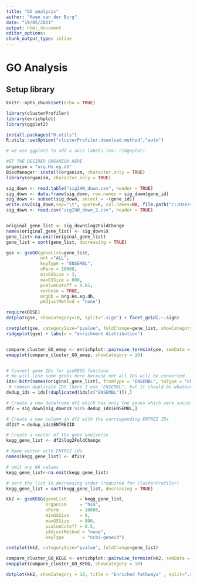 ```yaml
---
title: "GO analysis"
author: "Koen van der Burg"
date: "19/05/2021"
output: html_document
editor_options: 
chunk_output_type: inline
---
```

  
# GO Analysis
  
## Setup library

```r
knitr::opts_chunk$set(echo = TRUE)
```


```r

library(clusterProfiler)
library(enrichplot)
library(ggplot2)

install.packages("R.utils")
R.utils::setOption("clusterProfiler.download.method","auto")

# we use ggplot2 to add x axis labels (ex: ridgeplot)

#ET THE DESIRED ORGANISM HERE
organism = "org.Hs.eg.db"
BiocManager::install(organism, character.only = TRUE)
library(organism, character.only = TRUE)

```

```r
sig_down <- read.table("sigIHW_down.csv", header = TRUE)
sig_down <- data.frame(sig_down, row.names = sig_down$gene_id)                  #Set row_names -> sample names
sig_down <- subset(sig_down, select = -(gene_id))                               #Removal total column
write.csv(sig_down,sep="\t", quote=F, col.names=NA, file.path("C:/Users/koenv/OneDrive/Documenten/Universiteit/Bio-informatica Jaar 3/Thesis/Innsbruck_project/Analysis", "sigIHW_down_2.csv"))
sig_down <- read.csv("sigIHW_down_2.csv", header = TRUE)


original_gene_list <- sig_down$log2FoldChange                                          
names(original_gene_list) <- sig_down$X                                 # name the vector
gene_list<-na.omit(original_gene_list)                                          # omit any NA values 
gene_list = sort(gene_list, decreasing = TRUE)                                  # sort the list in decreasing order (required for clusterProfiler)

```

```r

gse <- gseGO(geneList=gene_list, 
             ont ="ALL", 
             keyType = "ENSEMBL", 
             nPerm = 10000, 
             minGSSize = 3, 
             maxGSSize = 800, 
             pvalueCutoff = 0.05, 
             verbose = TRUE, 
             OrgDb = org.Hs.eg.db, 
             pAdjustMethod = "none")

```

```r


require(DOSE)
dotplot(gse, showCategory=10, split=".sign") + facet_grid(.~.sign)
``` 

```r
cnetplot(gse, categorySize="pvalue", foldChange=gene_list, showCategory = 3)
ridgeplot(gse) + labs(x = "enrichment distribution")


compare_cluster_GO_emap <- enrichplot::pairwise_termsim(gse, semData = gse)
emapplot(compare_cluster_GO_emap, showCategory = 10)



```





```r
# Convert gene IDs for gseKEGG function
# We will lose some genes here because not all IDs will be converted
ids<-bitr(names(original_gene_list), fromType = "ENSEMBL", toType = "ENTREZID", OrgDb= "org.Hs.eg.db")
 # remove duplicate IDS (here I use "ENSEMBL", but it should be whatever was selected as keyType)
dedup_ids = ids[!duplicated(ids[c("ENSEMBL")]),]

# Create a new dataframe df2 which has only the genes which were successfully mapped using the bitr function above
df2 = sig_down[sig_down$X %in% dedup_ids$ENSEMBL,]

# Create a new column in df2 with the corresponding ENTREZ IDs
df2$Y = dedup_ids$ENTREZID

# Create a vector of the gene unuiverse
kegg_gene_list <- df2$log2FoldChange

# Name vector with ENTREZ ids
names(kegg_gene_list) <- df2$Y

# omit any NA values 
kegg_gene_list<-na.omit(kegg_gene_list)

# sort the list in decreasing order (required for clusterProfiler)
kegg_gene_list = sort(kegg_gene_list, decreasing = TRUE)

```

```r
kk2 <- gseKEGG(geneList     = kegg_gene_list,
               organism     = "hsa",
               nPerm        = 10000,
               minGSSize    = 0,
               maxGSSize    = 800,
               pvalueCutoff = 0.5,
               pAdjustMethod = "none",
               keyType       = "ncbi-geneid")
```

```r
cnetplot(kk2, categorySize="pvalue", foldChange=gene_list)

compare_cluster_GO_KEGG <- enrichplot::pairwise_termsim(kk2, semData = kk2)
emapplot(compare_cluster_GO_KEGG, showCategory = 10)

dotplot(kk2, showCategory = 10, title = "Enriched Pathways" , split=".sign") + facet_grid(.~.sign)

```